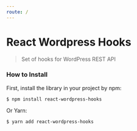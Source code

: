 ```yaml
---
route: /
---
```


# React Wordpress Hooks

> Set of hooks for WordPress REST API

### How to Install

First, install the library in your project by npm:

```
$ npm install react-wordpress-hooks
```

Or Yarn:

```
$ yarn add react-wordpress-hooks
```
